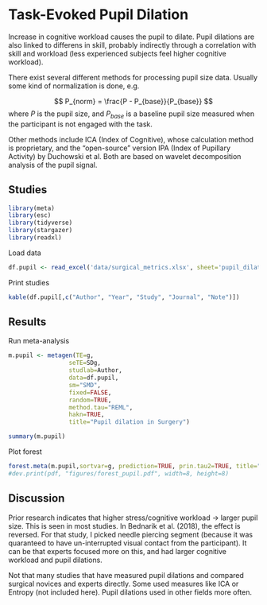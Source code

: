 # **Task-Evoked Pupil Dilation**

Increase in cognitive workload causes the pupil to dilate. Pupil dilations are also linked to differens in skill, probably indirectly through a correlation with skill and workload (less experienced subjects feel higher cognitive workload).

There exist several different methods for processing pupil size data. Usually some kind of normalization is done, e.g.

$$
P_{norm} = \frac{P - P_{base}}{P_{base}}
$$
where $P$ is the pupil size, and $P_{base}$ is a baseline pupil size measured when the participant is not engaged with the task.

Other methods include ICA (Index of Cognitive), whose calculation method is proprietary, and the "open-source" version IPA (Index of Pupillary Activity) by Duchowski et al. Both are based on wavelet decomposition analysis of the pupil signal.


## Studies
```r
library(meta)
library(esc)
library(tidyverse)
library(stargazer)
library(readxl)
```
Load data
```r
df.pupil <- read_excel('data/surgical_metrics.xlsx', sheet='pupil_dilation')
```
Print studies
```r
kable(df.pupil[,c("Author", "Year", "Study", "Journal", "Note")])
```
## Results
Run meta-analysis
```r
m.pupil <- metagen(TE=g,
                 seTE=SDg,
                 studlab=Author,
                 data=df.pupil,
                 sm="SMD",
                 fixed=FALSE,
                 random=TRUE,
                 method.tau="REML",
                 hakn=TRUE,
                 title="Pupil dilation in Surgery")
```
```r
summary(m.pupil)
```
Plot forest
```r
forest.meta(m.pupil,sortvar=g, prediction=TRUE, prin.tau2=TRUE, title="Pupil dilation in Surgery")
#dev.print(pdf, "figures/forest_pupil.pdf", width=8, height=8)
```


## Discussion
Prior research indicates that higher stress/cognitive workload -> larger pupil size. This is seen in most studies. In Bednarik et al. (2018), the effect is reversed. For that study, I picked needle piercing segment (because it was quaranteed to have un-interrupted visual contact from the participant). It can be that experts focused more on this, and had larger cognitive workload and pupil dilations.

Not that many studies that have measured pupil dilations and compared surgical novices and experts directly. Some used measures like ICA or Entropy (not included here). Pupil dilations used in other fields more often.